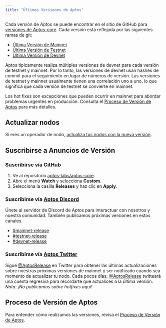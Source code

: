 ```yaml
---
title: "Últimas Versiones de Aptos"
---
```


Cada versión de Aptos se puede encontrar en el sitio de GitHub para [versiones de Aptos-core](https://github.com/aptos-labs/aptos-core/releases).
Cada versión está reflejada por las siguientes ramas de git:

- [Última Versión de Mainnet](https://github.com/aptos-labs/aptos-core/tree/mainnet)
- [Última Versión de Testnet](https://github.com/aptos-labs/aptos-core/tree/testnet)
- [Última Versión de Devnet](https://github.com/aptos-labs/aptos-core/tree/devnet)

Aptos típicamente realiza múltiples versiones de devnet para cada versión de testnet y mainnet.
Por lo tanto, las versiones de devnet usan hashes de commit para el seguimiento en lugar de
números de versión. Las versiones de testnet y mainnet usualmente tienen una correlación
uno a uno, lo que significa que cada versión de testnet se convierte en mainnet.

Los hot fixes son excepciones que pueden ocurrir en mainnet para abordar problemas urgentes en
producción. Consulta el [Proceso de Versión de Aptos](https://github.com/aptos-labs/aptos-core/blob/main/RELEASE.md)
para más detalles.

## Actualizar nodos

Si eres un operador de nodo, [actualiza tus nodos con la nueva versión](/es/network/nodes/full-node/modify/update-fullnode-with-new-releases).

## Suscribirse a Anuncios de Versión

### Suscribirse vía GitHub

1. Ve al repositorio [aptos-labs/aptos-core](https://github.com/aptos-labs/aptos-core).
2. Abre el menú **Watch** y selecciona **Custom**.
3. Selecciona la casilla **Releases** y haz clic en **Apply**.

### Suscribirse vía [Aptos Discord](https://discord.gg/aptosnetwork)

Únete al servidor de Discord de Aptos para interactuar con nosotros y nuestra comunidad. También publicamos próximas versiones en estos canales.

- [#mainnet-release](https://discord.com/channels/945856774056083548/1042502400507916349)
- [#testnet-release](https://discord.com/channels/945856774056083548/1025614160555413545)
- [#devnet-release](https://discord.com/channels/945856774056083548/956692649430093904)

### Suscribirse vía [Aptos Twitter](https://x.com/AptosRelease)

Sigue [@AptosRelease](https://x.com/AptosRelease) en Twitter para obtener las últimas actualizaciones sobre nuestras próximas
versiones de mainnet y ser notificado cuando sea momento de actualizar tu nodo. Cada
pocos días, [@AptosRelease](https://x.com/AptosRelease) twitteará una cuenta regresiva para recordarte que actualices a
la última versión. _Nota: ¡No publicamos sobre hotfixes aquí!_

## Proceso de Versión de Aptos

Para entender cómo realizamos las versiones, revisa el [Proceso de Versión de Aptos](https://github.com/aptos-labs/aptos-core/blob/main/RELEASE.md).
